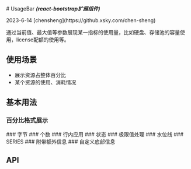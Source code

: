 

<Meta of={UsageBarStories} />
# UsageBar
<em><strong>(react-bootstrap扩展组件)</strong></em>
<p>2023-6-14 [chensheng](https://github.xsky.com/chen-sheng)</p>
通过当前值、最大值等参数展现某一指标的使用量，比如硬盘、存储池的容量使用，license配额的使用等。

## 使用场景
- 展示资源占整体百分比
- 某个资源的使用、消耗情况
## 基本用法

### 百分比格式展示
<Canvas of={UsageBarStories.Percent}/>
### 字节
<Canvas of={UsageBarStories.Byte}/>
### 个数
<Canvas of={UsageBarStories.Number}/>
### 行内应用
<Canvas of={UsageBarStories.Inline}/>
### 状态
<Canvas of={UsageBarStories.Status}/>
### 极限值处理
<Canvas of={UsageBarStories.Limit}/>
### 水位线
<Canvas of={UsageBarStories.WaterLine}/>
### SERIES
<Canvas of={UsageBarStories.Series}/>
### 附带额外信息
<Canvas of={UsageBarStories.ExtraInfo}/>
### 自定义底部信息
<Canvas of={UsageBarStories.CustomFooter} />

## API
<ArgTypes/>